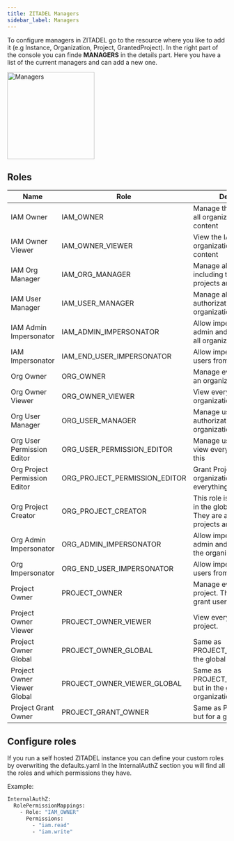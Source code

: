 ```yaml
---
title: ZITADEL Managers
sidebar_label: Managers
---
```



<ManagerDescription name="ManagerDescription" />

To configure managers in ZITADEL go to the resource where you like to add it (e.g Instance, Organization, Project, GrantedProject).
In the right part of the console you can finde **MANAGERS** in the details part. Here you have a list of the current managers and can add a new one.

<img alt="Managers" src="/docs/img/guides/console/managers.png" width="200px" />


<AddManager name="AddManager" />

## Roles

| Name                          | Role                          | Description                                                                                                  |
| ----------------------------- | ----------------------------- | ------------------------------------------------------------------------------------------------------------ |
| IAM Owner                     | IAM_OWNER                     | Manage the IAM, manage all organizations with their content                                                  |
| IAM Owner Viewer              | IAM_OWNER_VIEWER              | View the IAM and view all organizations with their content                                                   |
| IAM Org Manager               | IAM_ORG_MANAGER               | Manage all organizations including their policies, projects and users                                        |
| IAM User Manager              | IAM_USER_MANAGER              | Manage all users and their authorizations over all organizations                                             |
| IAM Admin Impersonator        | IAM_ADMIN_IMPERSONATOR        | Allow impersonation of admin and end users from all organizations                                            |
| IAM Impersonator              | IAM_END_USER_IMPERSONATOR     | Allow impersonation of end users from all organizations                                                      |
| Org Owner                     | ORG_OWNER                     | Manage everything within an organization                                                                     |
| Org Owner Viewer              | ORG_OWNER_VIEWER              | View everything within an organization                                                                       |
| Org User Manager              | ORG_USER_MANAGER              | Manage users and their authorizations within an organization                                                 |
| Org User Permission Editor    | ORG_USER_PERMISSION_EDITOR    | Manage user grants and view everything needed for this                                                       |
| Org Project Permission Editor | ORG_PROJECT_PERMISSION_EDITOR | Grant Projects to other organizations and view everything needed for this                                    |
| Org Project Creator           | ORG_PROJECT_CREATOR           | This role is used for users in the global organization. They are allowed to create projects and manage them. |
| Org Admin Impersonator        | ORG_ADMIN_IMPERSONATOR        | Allow impersonation of admin and end users from the organization                                             |
| Org Impersonator              | ORG_END_USER_IMPERSONATOR     | Allow impersonation of end users from the organization                                                       |
| Project Owner                 | PROJECT_OWNER                 | Manage everything within a project. This includes to grant users for the project.                            |
| Project Owner Viewer          | PROJECT_OWNER_VIEWER          | View everything within a project.                                                                            |
| Project Owner Global          | PROJECT_OWNER_GLOBAL          | Same as PROJECT_OWNER, but in the global organization.                                                       |
| Project Owner Viewer Global   | PROJECT_OWNER_VIEWER_GLOBAL   | Same as PROJECT_OWNER_VIEWER, but in the global organization.                                                |
| Project Grant Owner           | PROJECT_GRANT_OWNER           | Same as PROJECT_OWNER but for a granted proejct.                                                             |

## Configure roles

If you run a self hosted ZITADEL instance you can define your custom roles by overwriting the defaults.yaml
In the InternalAuthZ section you will find all the roles and which permissions they have.

Example:

```bash
InternalAuthZ:
  RolePermissionMappings:
    - Role: "IAM_OWNER"
      Permissions:
        - "iam.read"
        - "iam.write"
```
